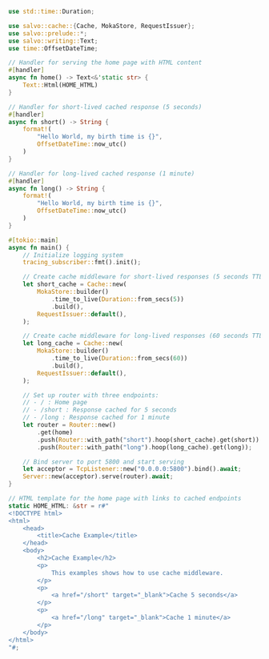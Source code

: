 ```rust  title="cache-simple/src/main.rs"
use std::time::Duration;

use salvo::cache::{Cache, MokaStore, RequestIssuer};
use salvo::prelude::*;
use salvo::writing::Text;
use time::OffsetDateTime;

// Handler for serving the home page with HTML content
#[handler]
async fn home() -> Text<&'static str> {
    Text::Html(HOME_HTML)
}

// Handler for short-lived cached response (5 seconds)
#[handler]
async fn short() -> String {
    format!(
        "Hello World, my birth time is {}",
        OffsetDateTime::now_utc()
    )
}

// Handler for long-lived cached response (1 minute)
#[handler]
async fn long() -> String {
    format!(
        "Hello World, my birth time is {}",
        OffsetDateTime::now_utc()
    )
}

#[tokio::main]
async fn main() {
    // Initialize logging system
    tracing_subscriber::fmt().init();

    // Create cache middleware for short-lived responses (5 seconds TTL)
    let short_cache = Cache::new(
        MokaStore::builder()
            .time_to_live(Duration::from_secs(5))
            .build(),
        RequestIssuer::default(),
    );

    // Create cache middleware for long-lived responses (60 seconds TTL)
    let long_cache = Cache::new(
        MokaStore::builder()
            .time_to_live(Duration::from_secs(60))
            .build(),
        RequestIssuer::default(),
    );

    // Set up router with three endpoints:
    // - / : Home page
    // - /short : Response cached for 5 seconds
    // - /long : Response cached for 1 minute
    let router = Router::new()
        .get(home)
        .push(Router::with_path("short").hoop(short_cache).get(short))
        .push(Router::with_path("long").hoop(long_cache).get(long));

    // Bind server to port 5800 and start serving
    let acceptor = TcpListener::new("0.0.0.0:5800").bind().await;
    Server::new(acceptor).serve(router).await;
}

// HTML template for the home page with links to cached endpoints
static HOME_HTML: &str = r#"
<!DOCTYPE html>
<html>
    <head>
        <title>Cache Example</title>
    </head>
    <body>
        <h2>Cache Example</h2>
        <p>
            This examples shows how to use cache middleware.
        </p>
        <p>
            <a href="/short" target="_blank">Cache 5 seconds</a>
        </p>
        <p>
            <a href="/long" target="_blank">Cache 1 minute</a>
        </p>
    </body>
</html>
"#;

```